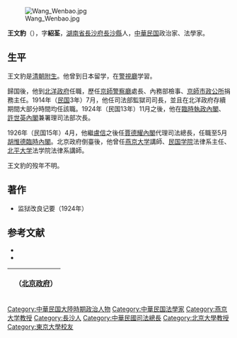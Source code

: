 [[File:Wang_Wenbao.jpg|thumb]]

'''王文豹'''（{{bd|1873年||？|}}），字'''紹荃'''，[[湖南省|湖南省]][[長沙府|長沙府]][[長沙縣|長沙縣]]人，[[中華民国|中華民国]]政治家、法學家。

==生平==
王文豹是[[清朝|清朝]][[附生|附生]]。他曾到日本留学，在[[警視廳|警視廳]]学習。

歸国後，他到[[北洋政府|北洋政府]]任職，歷任[[京師警察廳|京師警察廳]]處長、內務部檢事、[[京師市政公所|京師市政公所]]捐務主任。1914年（[[民国紀元|民国]]3年）7月，他任司法部監獄司司長，並且在北洋政府存續期間大部分時間均任該職。1924年（民国13年）11月之後，他在[[臨時執政內閣|臨時執政內閣]]、[[許世英內閣|許世英內閣]]兼署理司法部次長。

1926年（民国15年）4月，他繼[[盧信|盧信]]之後任[[賈德耀內閣|賈德耀內閣]]代理司法總長，任職至5月[[胡惟德臨時內閣|胡惟德臨時內閣]]。北京政府倒臺後，他曾任[[燕京大学|燕京大学]]講師、[[民国学院|民国学院]]法律系主任、[[北平大学|北平大学]]法学院法律系講師。

王文豹的歿年不明。

==著作==
*监狱改良记要（1924年）

== 参考文献 ==
* <span style="font-size:90%;">{{Cite book<!--|和書-->|author = 徐友春主編|title = 民国人物大辞典 増訂版|year = 2007|publisher = 河北人民出版社|isbn = 978-7-202-03014-1}}</span>
* <span style="font-size:90%;">{{Cite book<!--|和書-->|author = 劉寿林等 編|title = 民国職官年表|year = 1995|publisher = [[中華書局|中華書局]]|isbn = 7-101-01320-1}}</span>

{| class="wikitable" style="margin:0 auto"
|- 
!　{{CHN1912}}（[[中华民国北京政府|北京政府]]）
{{先代次代|司法總長（代理）|<small>1926年4月 - 5月</small>|[[盧信|盧信]]|[[張国淦|張国淦]]}}
|}
{{中華民國法務部部長}}
{{Authority control}}

{{DEFAULTSORT:Wang王}}
[[Category:中華民国大陸時期政治人物|Category:中華民国大陸時期政治人物]]
[[Category:中華民国法學家|Category:中華民国法學家]]
[[Category:燕京大学教授|Category:燕京大学教授]]
[[Category:長沙人|Category:長沙人]]
[[Category:中華民國司法總長|Category:中華民國司法總長]]
[[Category:北京大學教授|Category:北京大學教授]]
[[Category:東京大學校友|Category:東京大學校友]]